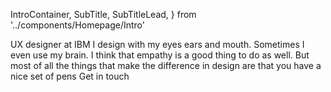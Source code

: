   IntroContainer,
  SubTitle,
  SubTitleLead,
} from '../components/Homepage/Intro'

<Grid>
  <IntroContainer>
    <Title>
      Matt <br /> Cardinal
    </Title>
    <SubTitle>UX designer at IBM</SubTitle>
    <SubTitleLead>
      I design with my eyes ears and mouth. Sometimes I even use my brain. I
      think that empathy is a good thing to do as well. But most of all the
      things that make the difference in design are that you have a nice set of
      pens
    </SubTitleLead>
    <PrimaryButton>Get in touch</PrimaryButton>
  </IntroContainer>
</Grid>
